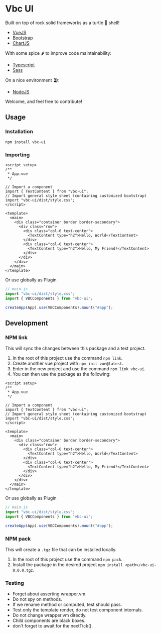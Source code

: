 
<Meta title="Introduction" />

# Vbc UI

Built on top of rock solid frameworks as a turtle 🐢 shell!

- [VueJS](https://vuejs.org/)
- [Bootstrap](https://getbootstrap.com/)
- [ChartJS](https://www.chartjs.org/)

With some spice 🌶️ to improve code maintainability:

- [Typescript](https://www.typescriptlang.org/)
- [Sass](https://sass-lang.com/)

On a nice environment 🏖️:

- [NodeJS](https://nodejs.org/en/)

Welcome, and feel free to contribute!

## Usage

### Installation

`npm install vbc-ui`

### Importing

```vue
<script setup>
/**
 * App.vue
 */

// Import a component
import { TextContent } from "vbc-ui";
// Import general style sheet (containing customized bootstrap)
import "vbc-ui/dist/style.css";
</script>

<template>
  <main>
    <div class="container border border-secondary">
      <div class="row">
        <div class="col-6 text-center">
          <TextContent type="h2">Hello, World</TextContent>
        </div>
        <div class="col-6 text-center">
          <TextContent type="h2">Hello, My Friend!</TextContent>
        </div>
      </div>
    </div>
  </main>
</template>
```

Or use globally as Plugin

```js
// main.js
import "vbc-ui/dist/style.css";
import { VBCComponents } from "vbc-ui";

createApp(App).use(VBCComponents).mount("#app");
```

## Development

### NPM link

This will sync the changes between this package and a test project.

1. In the root of this project use the command `npm link`.
2. Create another vue project with `npm init vue@latest`.
3. Enter in the new project and use the command `npm link vbc-ui`.
4. You can then use the package as the following:

```vue
<script setup>
/**
 * App.vue
 */

// Import a component
import { TextContent } from "vbc-ui";
// Import general style sheet (containing customized bootstrap)
import "vbc-ui/dist/style.css";
</script>

<template>
  <main>
    <div class="container border border-secondary">
      <div class="row">
        <div class="col-6 text-center">
          <TextContent type="h2">Hello, World</TextContent>
        </div>
        <div class="col-6 text-center">
          <TextContent type="h2">Hello, My Friend!</TextContent>
        </div>
      </div>
    </div>
  </main>
</template>
```

Or use globally as Plugin

```js
// main.js
import "vbc-ui/dist/style.css";
import { VBCComponents } from "vbc-ui";

createApp(App).use(VBCComponents).mount("#app");
```

### NPM pack

This will create a `.tgz` file that can be installed locally.

1. In the root of this project use the command `npm pack`.
2. Install the package in the desired project `npm install <path>/vbc-ui-0.0.0.tgz`.

### Testing

- Forget about asserting wrapper.vm.
- Do not spy on methods.
- If we rename method or computed, test should pass.
- Test only the template render, do not test component internals.
- Do not change wrapper.vm directly.
- Child components are black boxes.
- don't forget to await for the nextTick().
